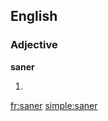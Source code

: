 ==English==

===Adjective===
'''saner'''

# {{comparative of|[[sane]]}}

[[fr:saner]]
[[simple:saner]]